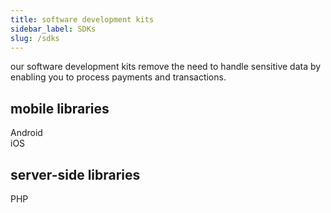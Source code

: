 ```yaml
---
title: software development kits
sidebar_label: SDKs
slug: /sdks
---
```


our software development kits remove the need to handle sensitive data by enabling you to process payments and transactions.

## mobile libraries

<div class="row">
  <div class="col col--4">
    <Card
      image="/img/docs/integrate/sdks/android-logo.svg"
      link="/docs/integrate/sdks/android"
      action="Android">
      Android
    </Card>
  </div>
  <div class="col col--4">
    <Card
      image="/img/docs/integrate/sdks/ios-logo.svg"
      link="/docs/integrate/sdks/ios"
      action="iOS">
      iOS
    </Card>
  </div>
</div>


## server-side libraries

<div class="row">
  <div class="col col--4">
    <Card
      image="/img/docs/integrate/sdks/php-logo.svg"
      link="/docs/integrate/sdks/php"
      action="php">
      PHP
    </Card>
  </div>
</div>
